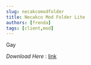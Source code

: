 ```yaml
---
slug: necakcomodfolder
title: Necakco Mod Folder Lite
authors: [frenda]
tags: [client,mod]
---
```


Gay 

*Download Here* : [link](https://firebasestorage.googleapis.com/v0/b/frendacute.appspot.com/o/necakco.7z?alt=media&token=adce2bf9-2860-4932-9a06-5492c061003c)